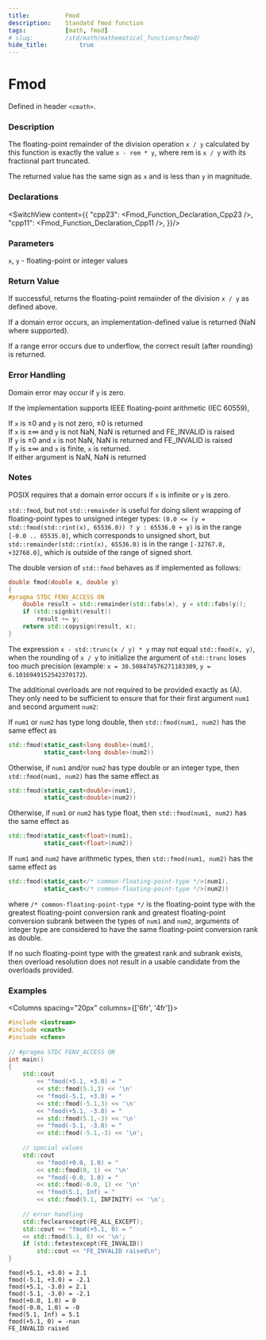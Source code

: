 ```yaml
---
title:          Fmod
description:    Standatd fmod function 
tags:           [math, fmod]
# slug:         /std/math/mathematical_functions/fmod/
hide_title:         true
---
```



<!----------------- Codes ---------------------->

# Fmod

Defined in header `<cmath>`.

### Description

The floating-point remainder of the division operation `x / y` calculated by this function is exactly the value `x - rem * y`, where rem is `x / y` with its fractional part truncated.

The returned value has the same sign as `x` and is less than `y` in magnitude.

### Declarations 
<SwitchView content={{
    "cpp23": <Fmod_Function_Declaration_Cpp23 />,
    "cpp11": <Fmod_Function_Declaration_Cpp11 />,
}}/>

### Parameters

`x`, `y`	-	floating-point or integer values

### Return Value
If successful, returns the floating-point remainder of the division `x / y` as defined above.

If a domain error occurs, an implementation-defined value is returned (NaN where supported).

If a range error occurs due to underflow, the correct result (after rounding) is returned.

### Error Handling

Domain error may occur if `y` is zero.

If the implementation supports IEEE floating-point arithmetic (IEC 60559),

If `x` is ±0 and `y` is not zero, ±0 is returned <br/>
If `x` is ±∞ and `y` is not NaN, NaN is returned and FE_INVALID is raised <br/>
If `y` is ±0 and `x` is not NaN, NaN is returned and FE_INVALID is raised <br/>
If `y` is ±∞ and `x` is finite, `x` is returned. <br/>
If either argument is NaN, NaN is returned



### Notes

POSIX requires that a domain error occurs if `x` is infinite or `y` is zero.

`std::fmod`, but not `std::remainder` is useful for doing silent wrapping of floating-point types to unsigned integer types: 
`(0.0 <= (y = std::fmod(std::rint(x), 65536.0)) ? y : 65536.0 + y)` is in the range `[-0.0 .. 65535.0]`, 
which corresponds to unsigned short, but `std::remainder(std::rint(x), 65536.0)` is in the range `[-32767.0, +32768.0]`, 
which is outside of the range of signed short.

The double version of `std::fmod` behaves as if implemented as follows:

```cpp
double fmod(double x, double y)
{
#pragma STDC FENV_ACCESS ON
    double result = std::remainder(std::fabs(x), y = std::fabs(y));
    if (std::signbit(result))
        result += y;
    return std::copysign(result, x);
}
```

The expression `x - std::trunc(x / y) * y` may not equal `std::fmod(x, y)`, when the rounding of `x / y` to initialize the argument of `std::trunc` loses too much precision (example: `x = 30.508474576271183309`, `y = 6.1016949152542370172`).

The additional overloads are not required to be provided exactly as (A). They only need to be sufficient to ensure that for their first argument `num1` and second argument `num2`:

If `num1` or `num2` has type long double, then `std::fmod(num1, num2)` has the same effect as
```cpp
std::fmod(static_cast<long double>(num1),
          static_cast<long double>(num2))
```
Otherwise, if `num1` and/or `num2` has type double or an integer type, then `std::fmod(num1, num2)` has the same effect as 
```cpp
std::fmod(static_cast<double>(num1),
          static_cast<double>(num2))
```
Otherwise, if `num1` or `num2` has type float, then `std::fmod(num1, num2)` has the same effect as 
```cpp
std::fmod(static_cast<float>(num1),
          static_cast<float>(num2))
```

If `num1` and `num2` have arithmetic types, then `std::fmod(num1, num2)` has the same effect as 
```cpp
std::fmod(static_cast</* common-floating-point-type */>(num1),
          static_cast</* common-floating-point-type */>(num2))
```
where `/* common-floating-point-type */` is the floating-point type with the greatest floating-point conversion rank and greatest floating-point conversion subrank between the types of `num1` and `num2`, arguments of integer type are considered to have the same floating-point conversion rank as double.

If no such floating-point type with the greatest rank and subrank exists, then overload resolution does not result in a usable candidate from the overloads provided.




### Examples

<Columns spacing="20px" columns={['6fr', '4fr']}>
<div>

```cpp
#include <iostream>
#include <cmath>
#include <cfenv>
 
// #pragma STDC FENV_ACCESS ON
int main()
{
    std::cout 
        << "fmod(+5.1, +3.0) = " 
        << std::fmod(5.1,3) << '\n'
        << "fmod(-5.1, +3.0) = " 
        << std::fmod(-5.1,3) << '\n'
        << "fmod(+5.1, -3.0) = " 
        << std::fmod(5.1,-3) << '\n'
        << "fmod(-5.1, -3.0) = " 
        << std::fmod(-5.1,-3) << '\n';
 
    // special values
    std::cout 
        << "fmod(+0.0, 1.0) = " 
        << std::fmod(0, 1) << '\n'
        << "fmod(-0.0, 1.0) = " 
        << std::fmod(-0.0, 1) << '\n'
        << "fmod(5.1, Inf) = " 
        << std::fmod(5.1, INFINITY) << '\n';
 
    // error handling
    std::feclearexcept(FE_ALL_EXCEPT);
    std::cout << "fmod(+5.1, 0) = " 
    << std::fmod(5.1, 0) << '\n';
    if (std::fetestexcept(FE_INVALID))
        std::cout << "FE_INVALID raised\n";
}
```

</div>


<div>

```plaintext title="Result"
fmod(+5.1, +3.0) = 2.1
fmod(-5.1, +3.0) = -2.1
fmod(+5.1, -3.0) = 2.1
fmod(-5.1, -3.0) = -2.1
fmod(+0.0, 1.0) = 0
fmod(-0.0, 1.0) = -0
fmod(5.1, Inf) = 5.1
fmod(+5.1, 0) = -nan
FE_INVALID raised
```


</div>
</Columns>